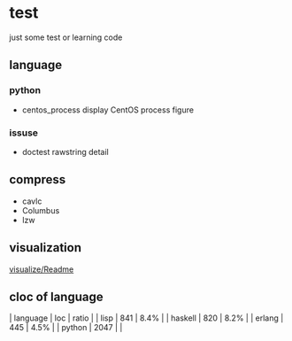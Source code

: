 = test =
just some test or learning code

== language ==
=== python ===
* centos_process    display CentOS process figure

=== issuse ===
* doctest           rawstring detail

== compress ==
* cavlc
* Columbus
* lzw
== visualization ==
[[visualize/Readme]]

== cloc of language ==
| language | loc  | ratio |
| lisp     | 841  | 8.4%  |
| haskell  | 820  | 8.2%  |
| erlang   | 445  | 4.5%  |
| python   | 2047 |       |
